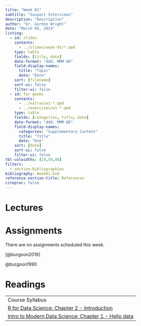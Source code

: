 ```yaml
---
title: "Week 01"
subtitle: "Suspect Interviews"
description: "Description"
author: "Dr. Gordon Wright"
date: "March 05, 2024"
listing:
  - id: slides
    contents:
      - ../slides/week-01/*.qmd
    type: table
    fields: [title, date]
    date-format: "ddd, MMM DD"
    field-display-names:
      title: "Topic"
      date: "Date"
    sort: [filename]
    sort-ui: false
    filter-ui: false
  - id: for geeks
    contents:
      - ../extras/w1-*.qmd
      - ../exercises/w1-*.qmd
    type: table
    fields: [categories, title, date]
    date-format: "ddd, MMM DD"
    field-display-names:
      categories: "Supplementary Content"
      title: "Title"
      date: "Due"
    sort: [date]
    sort-ui: false
    filter-ui: false
tbl-colwidths: [10,50,40]
filters:
  - section-bibliographies
bibliography: Week01.bib
reference-section-title: References
citeproc: false
---
```


# Lectures

::: {#slides}
:::

# Assignments

There are no assignments scheduled this week.

[@burgoon2019]

@burgoon1990

# Readings

|                                                                                                           |
|------------------------------------------------------------------------|
| Course Syllabus                                                                                           |
| [R for Data Science: Chapter 2 - Introduction](https://r4ds.had.co.nz/explore-intro.html)                 |
| [Intro to Modern Data Science: Chapter 1 - Hello data](https://openintro-ims.netlify.app/data-hello.html) |
